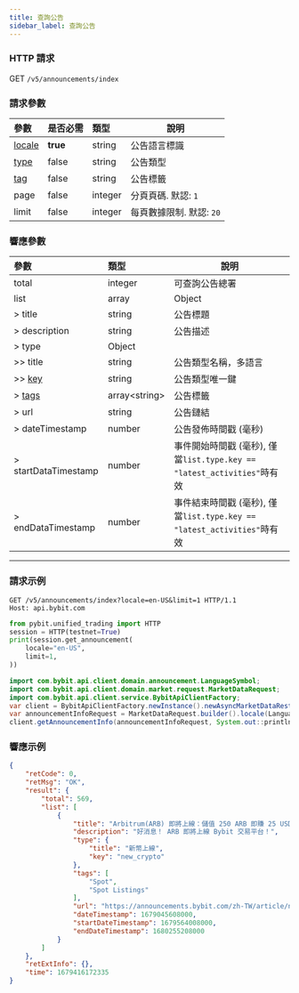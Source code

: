 ---
title: 查詢公告
sidebar_label: 查詢公告
---

### HTTP 請求
GET `/v5/announcements/index`

### 請求參數
| 參數 | 是否必需 | 類型 | 說明|
|:----- |:-------|:-----|------ |
|[locale](enum#locale) |**true** |string |公告語言標識|
|[type](enum#announcementtype) |false |string |公告類型|
|[tag](enum#announcementtag) |false |string |公告標籤|
|page |false |integer |分頁頁碼. 默認: `1`|
|limit |false |integer |每頁數據限制. 默認: `20`|

### 響應參數
| 參數 | 類型 | 說明|
|:----- |:-----|----- |
|total |integer |可查詢公告總署 |
|list |array |Object |
|> title |string |公告標題 |
|> description |string |公告描述 |
|> type |Object | |
|>> title |string |公告類型名稱，多語言 |
|>> [key](enum#announcementtype) |string |公告類型唯一鍵 |
|> [tags](enum#announcementtag) |array&lt;string&gt; |公告標籤 |
|> url |string |公告鏈結 |
|> dateTimestamp |number |公告發佈時間戳 (毫秒) |
|> startDataTimestamp |number |事件開始時間戳 (毫秒), 僅當`list.type.key == "latest_activities"`時有效 |
|> endDataTimestamp |number |事件結束時間戳 (毫秒), 僅當`list.type.key == "latest_activities"`時有效 |

---

### 請求示例

<Tabs groupId="programming-languages">
<TabItem value="http" label="HTTP">

```http
GET /v5/announcements/index?locale=en-US&limit=1 HTTP/1.1
Host: api.bybit.com
```

</TabItem>
<TabItem value="python" label="Python">

```python
from pybit.unified_trading import HTTP
session = HTTP(testnet=True)
print(session.get_announcement(
    locale="en-US",
    limit=1,
))
```

</TabItem>
<TabItem value="java" label="Java">

```java
import com.bybit.api.client.domain.announcement.LanguageSymbol;
import com.bybit.api.client.domain.market.request.MarketDataRequest;
import com.bybit.api.client.service.BybitApiClientFactory;
var client = BybitApiClientFactory.newInstance().newAsyncMarketDataRestClient();
var announcementInfoRequest = MarketDataRequest.builder().locale(LanguageSymbol.EN_US).build();
client.getAnnouncementInfo(announcementInfoRequest, System.out::println);
```

</TabItem>
</Tabs>

### 響應示例

```json
{
    "retCode": 0,
    "retMsg": "OK",
    "result": {
        "total": 569,
        "list": [
            {
                "title": "Arbitrum(ARB) 即將上線：儲值 250 ARB 即賺 25 USDT，更可解鎖 150,000 USDT 獎池！",
                "description": "好消息！ ARB 即將上線 Bybit 交易平台！",
                "type": {
                    "title": "新幣上線",
                    "key": "new_crypto"
                },
                "tags": [
                    "Spot",
                    "Spot Listings"
                ],
                "url": "https://announcements.bybit.com/zh-TW/article/new-listing-arbitrum-arb-deposit-250-arb-to-earn-25-usdt-share-a-150-000-usdt-prize-pool--bltf662314c211a8616/",
                "dateTimestamp": 1679045608000,
                "startDateTimestamp": 1679564008000,
                "endDateTimestamp": 1680255208000
            }
        ]
    },
    "retExtInfo": {},
    "time": 1679416172335
}
```
